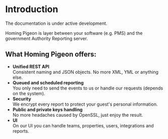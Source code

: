 
# Introduction

<Callout>The documentation is under active development.</Callout>

Homing Pigeon is layer between your software (e.g. PMS) and the government Authority Reporting server.

## What Homing Pigeon offers:

- **Unified REST API** \
Consistent naming and JSON objects. No more XML, YML or anything else.
- **Queued and scheduled reporting** \
You only need to send the events to us or handle our requests (depends on the system).
- **Security** \
We encrypt every report to protect your guest's personal information.
- **Public and private keys handling** \
No more headaches caused by OpenSSL, just enjoy the result.
- **UI** \
On our UI you can handle teams, properties, users, integrations and reports.
